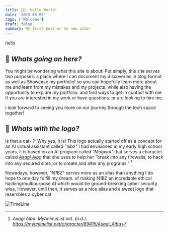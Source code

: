 ```yaml
---
title: 👋🏽  Hello World!
date: '2023-08-09'
tags: ['Welcome']
draft: false
summary: My first post on my new site!
---
```


hello

## 👀 _Whats going on here?_  

You might be wondering what this site is about!
Put simply, this site serves two purposes: a place
where I can document my discoveries in blog format as well as
Showcase my portfolio! so you can hopefully learn more about me and learn from my
mistakes and my projects, while also having the opportunity to explore my portfolio.
and find ways to get in contact with me if you are interested in my work or have questions.
or are looking to hire me.

I look forward to seeing you more on our journey through the tech space together!


## 🤔 _Whats with the logo?_

Is that a cat- ? 
Why yes, it is! This logo actually started off as a concept for an AI virtual assistant called _"nibz"_ 
I had envisioned in my early high school years, it is based on an AI program called _"Mogwai"_
that serves a character called [_Asagi Aiba_](https://myanimelist.net/character/89415/Asagi_Aiba) that she uses to help her "break
into any firewalls, to hack into any secured sites, or to create and alter any programs." [^1]

Nowadays, however, _"N1BZ"_ serves more as an alias than anything I do hope to one day fulfill my dream.
of making N1BZ an incredable ethical hacking/multipurpose AI which would be ground-breaking cyber security wise,
However, until then, it serves as a nice alias and a sweet logo that resembles a cyber cat.

![TimeLine](/static/images/timeline.png)



[^1]: _Asagi Aiba. MyAnimeList.net. (n.d.). https://myanimelist.net/character/89415/Asagi_Aiba_


